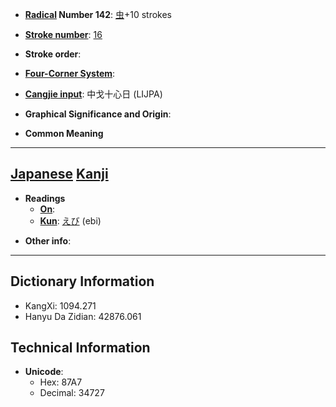 * '''[[Wiktionary:Chinese radical index| Radical]] Number 142''': [[Wiktionary:Chinese radical index 虫|虫]]+10 strokes

* '''[[Wiktionary:Chinese total strokes index|Stroke number]]''': [[Wiktionary:Chinese total strokes index 16|16]]

* '''Stroke order''': 

* '''[[Wiktionary:Chinese four corner index|Four-Corner System]]''': 

* '''[[Wiktionary:Chinese Cangjie index|Cangjie input]]''': 中戈十心日 (LIJPA)

* '''Graphical Significance and Origin''': 

* '''Common Meaning'''

----

== [[Japanese]] [[Kanji]] ==

* '''Readings'''
** '''[[On]]''': 
** '''[[Kun]]''': [[えび]] (ebi)

* '''Other info''':  

----

== Dictionary Information ==

* KangXi: 1094.271
* Hanyu Da Zidian: 42876.061

== Technical Information ==

* '''Unicode''':
** Hex: 87A7
** Decimal: 34727